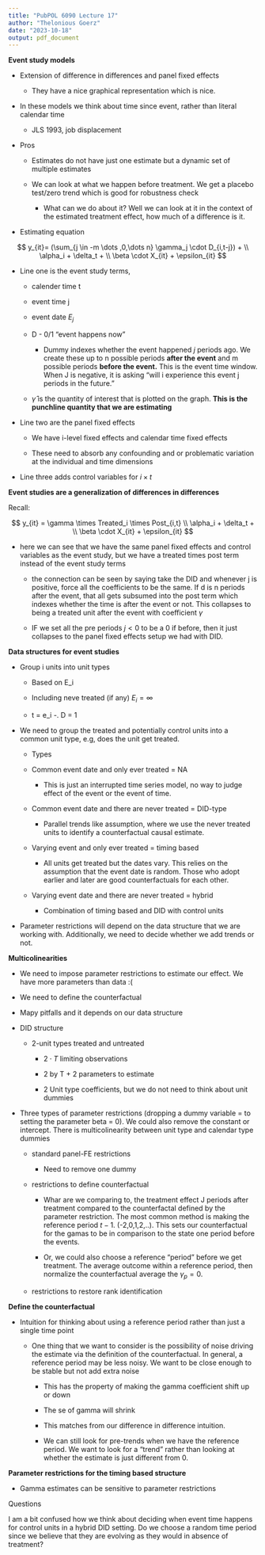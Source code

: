 ```yaml
---
title: "PubPOL 6090 Lecture 17"
author: "Thelonious Goerz"
date: "2023-10-18"
output: pdf_document
---
```


**Event study models**

-   Extension of difference in differences and panel fixed effects

    -   They have a nice graphical representation which is nice.

-   In these models we think about time since event, rather than literal calendar time

    -   JLS 1993, job displacement

-   Pros

    -   Estimates do not have just one estimate but a dynamic set of multiple estimates

    -   We can look at what we happen before treatment. We get a placebo test/zero trend which is good for robustness check

        -   What can we do about it? Well we can look at it in the context of the estimated treatment effect, how much of a difference is it.

-   Estimating equation

$$
y_{it}= (\sum_{j \in -m \dots ,0,\dots n} \gamma_j \cdot D_{i,t-j}) + \\  \alpha_i + \delta_t + \\ \beta \cdot X_{it} + \epsilon_{it}
$$

-   Line one is the event study terms,

    -   calender time t

    -   event time j

    -   event date $E_j$

    -   D - 0/1 "event happens now"

        -   Dummy indexes whether the event happened $j$ periods ago. We create these up to n possible periods **after the event** and m possible periods **before the event.** This is the event time window. When J is negative, it is asking "will i experience this event j periods in the future."

    -   $\hat{\gamma}$ is the quantity of interest that is plotted on the graph. **This is the punchline quantity that we are estimating**

-   Line two are the panel fixed effects

    -   We have i-level fixed effects and calendar time fixed effects

    -   These need to absorb any confounding and or problematic variation at the individual and time dimensions

-   Line three adds control variables for $i \times t$

**Event studies are a generalization of differences in differences**

Recall:

$$
y_{it} = \gamma \times Treated_i \times Post_{i,t} \\ \alpha_i + \delta_t + \\ \beta \cdot X_{it} + \epsilon_{it} 
$$

-   here we can see that we have the same panel fixed effects and control variables as the event study, but we have a treated times post term instead of the event study terms

    -   the connection can be seen by saying take the DID and whenever j is positive, force all the coefficients to be the same. If d is n periods after the event, that all gets subsumed into the post term which indexes whether the time is after the event or not. This collapses to being a treated unit after the event with coefficient $\gamma$

    -   IF we set all the pre periods $j <0$ to be a 0 if before, then it just collapses to the panel fixed effects setup we had with DID.

**Data structures for event studies**

-   Group i units into unit types

    -   Based on E_i

    -   Including neve treated (if any) $E_i = \infty$

    -   t = e_i -. D = 1

-   We need to group the treated and potentially control units into a common unit type, e.g, does the unit get treated.

    -   Types

    -   Common event date and only ever treated = NA

        -   This is just an interrupted time series model, no way to judge effect of the event or the event of time.

    -   Common event date and there are never treated = DID-type

        -   Parallel trends like assumption, where we use the never treated units to identify a counterfactual causal estimate.

    -   Varying event and only ever treated = timing based

        -   All units get treated but the dates vary. This relies on the assumption that the event date is random. Those who adopt earlier and later are good counterfactuals for each other.

    -   Varying event date and there are never treated = hybrid

        -   Combination of timing based and DID with control units

-   Parameter restrictions will depend on the data structure that we are working with. Additionally, we need to decide whether we add trends or not.

**Multicolinearities**

-   We need to impose parameter restrictions to estimate our effect. We have more parameters than data :(

-   We need to define the counterfactual

-   Mapy pitfalls and it depends on our data structure

-   DID structure

    -   2-unit types treated and untreated

        -   $2\cdot T$ limiting observations

        -   2 by T + 2 parameters to estimate

        -   2 Unit type coefficients, but we do not need to think about unit dummies

-   Three types of parameter restrictions (dropping a dummy variable = to setting the parameter beta = 0). We could also remove the constant or intercept. There is multicolinearity between unit type and calendar type dummies

    -   standard panel-FE restrictions

        -   Need to remove one dummy

    -   restrictions to define counterfactual

        -   Whar are we comparing to, the treatment effect J periods after treatment compared to the counterfactal defined by the parameter restriction. The most common method is making the reference period $t -1$. (-2,0,1,2,..). This sets our counterfactual for the gamas to be in comparison to the state one period before the events.

        -   Or, we could also choose a reference "period" before we get treatment. The average outcome within a reference period, then normalize the counterfactual average the $\gamma_p = 0$.

    -   restrictions to restore rank identification

**Define the counterfactual**

-   Intuition for thinking about using a reference period rather than just a single time point

    -   One thing that we want to consider is the possibility of noise driving the estimate via the definition of the counterfactual. In general, a reference period may be less noisy. We want to be close enough to be stable but not add extra noise

        -   This has the property of making the gamma coefficient shift up or down

        -   The se of gamma will shrink

        -   This matches from our difference in difference intuition.

        -   We can still look for pre-trends when we have the reference period. We want to look for a "trend" rather than looking at whether the estimate is just different from 0.

**Parameter restrictions for the timing based structure**

-   Gamma estimates can be sensitive to parameter restrictions

Questions

I am a bit confused how we think about deciding when event time happens for control units in a hybrid DID setting. Do we choose a random time period since we believe that they are evolving as they would in absence of treatment?

